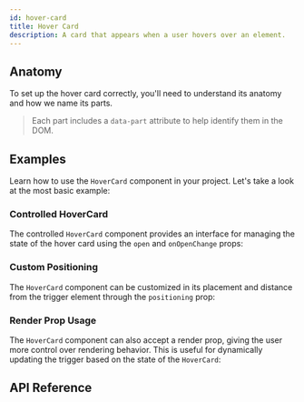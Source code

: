 ```yaml
---
id: hover-card
title: Hover Card
description: A card that appears when a user hovers over an element.
---
```


<ComponentPreview id="HoverCard" />

## Anatomy

To set up the hover card correctly, you'll need to understand its anatomy and
how we name its parts.

> Each part includes a `data-part` attribute to help identify them in the DOM.

<Anatomy id="hover-card" />

## Examples

Learn how to use the `HoverCard` component in your project. Let's take a look at
the most basic example:

<Example id="basic" />

### Controlled HoverCard

The controlled `HoverCard` component provides an interface for managing the
state of the hover card using the `open` and `onOpenChange` props:

<Example id="controlled" />

### Custom Positioning

The `HoverCard` component can be customized in its placement and distance from
the trigger element through the `positioning` prop:

<Example id="positioning" />

### Render Prop Usage

The `HoverCard` component can also accept a render prop, giving the user more
control over rendering behavior. This is useful for dynamically updating the
trigger based on the state of the `HoverCard`:

<Example id="render-prop" />

## API Reference

<ComponentTypes id="hover-card" />
